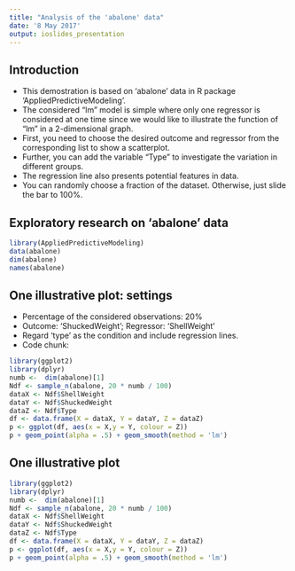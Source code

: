 ---
title: "Analysis of the 'abalone' data"
date: '8 May 2017'
output: ioslides_presentation
---


## Introduction
- This demostration is based on 'abalone' data in R package 'AppliedPredictiveModeling'.
- The considered "lm" model is simple where only one regressor is considered at one time since we would like to illustrate the function of "lm" in a 2-dimensional graph.
- First, you need to choose the desired outcome and regressor from the corresponding list to show a scatterplot.
- Further, you can add the variable "Type" to investigate the variation in different groups.
- The regression line also presents potential features in data.
- You can randomly choose a fraction of the dataset. Otherwise, just slide the bar to 100%.


## Exploratory research on 'abalone' data
```{r,message=FALSE}
library(AppliedPredictiveModeling)
data(abalone)
dim(abalone)
names(abalone)
```

## One illustrative plot: settings

- Percentage of the considered observations: 20%
- Outcome: 'ShuckedWeight'; Regressor: 'ShellWeight'
- Regard 'type' as the condition and include regression lines.
- Code chunk:
```{r,eval=FALSE, message=FALSE}
library(ggplot2)
library(dplyr)
numb <-  dim(abalone)[1]
Ndf <- sample_n(abalone, 20 * numb / 100)
dataX <- Ndf$ShellWeight
dataY <- Ndf$ShuckedWeight
dataZ <- Ndf$Type
df <- data.frame(X = dataX, Y = dataY, Z = dataZ)
p <- ggplot(df, aes(x = X,y = Y, colour = Z))
p + geom_point(alpha = .5) + geom_smooth(method = 'lm')
```

## One illustrative plot

```{r,echo=FALSE, message=FALSE}
library(ggplot2)
library(dplyr)
numb <-  dim(abalone)[1]
Ndf <- sample_n(abalone, 20 * numb / 100)
dataX <- Ndf$ShellWeight
dataY <- Ndf$ShuckedWeight
dataZ <- Ndf$Type
df <- data.frame(X = dataX, Y = dataY, Z = dataZ)
p <- ggplot(df, aes(x = X,y = Y, colour = Z))
p + geom_point(alpha = .5) + geom_smooth(method = 'lm')
```


